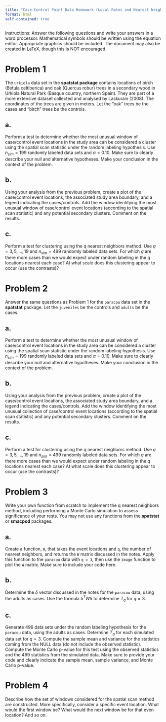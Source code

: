 ```yaml
---
title: "Case-Control Point Data Homework (Local Rates and Nearest Neighbors)"
format: html
self-contained: true
---
```


Instructions:  Answer the following questions and write your answers in a word processor.  Mathematical symbols should be written using the equation editor.  Appropriate graphics should be included.  The document may also be created in LaTeX, though this is NOT encouraged.

# Problem 1 

The `urkiola` data set in the **spatstat package** contains locations of birch (Betula celtiberica) and oak (Quercus robur) trees in a secondary wood in Urkiola Natural Park (Basque country, northern Spain). They are part of a more extensive dataset collected and analysed by Laskurain (2008). The coordinates of the trees are given in meters.  Let the “oak” trees be the cases and “birch” trees be the controls.

## a.

Perform a test to determine whether the most unusual window of case/control event locations in the study area can be considered a cluster using the spatial scan statistic under the random labeling hypothesis.  Use $n_{sim}=199$ randomly labeled data sets and $\alpha=0.10$.  Make sure to clearly describe your null and alternative hypotheses. Make your conclusion in the context of the problem.

## b.

Using your analysis from the previous problem, create a plot of the case/control event locations, the associated study area boundary, and a legend indicating the cases/controls.  Add the window identifying the most unusual window of case/control event locations (according to the spatial scan statistic) and any potential secondary clusters.  Comment on the results.

## c.

Perform a test for clustering using the q nearest neighbors method.  Use $q=3,5,\ldots,19$ and $n_{sim}=499$ randomly labeled data sets.  For which $q$ are there more cases than we would expect under random labeling in the $q$ locations nearest each case?  At what scale does this clustering appear to occur (use the contrasts)?

# Problem 2

Answer the same questions as Problem 1 for the `paracou` data set in the **spatstat** package.  Let the `juveniles` be the controls and `adults` be the cases.  

## a.

Perform a test to determine whether the most unusual window of case/control event locations in the study area can be considered a cluster using the spatial scan statistic under the random labeling hypothesis.  Use $n_{sim}=199$ randomly labeled data sets and $\alpha=0.10$.  Make sure to clearly describe your null and alternative hypotheses. Make your conclusion in the context of the problem.

## b.

Using your analysis from the previous problem, create a plot of the case/control event locations, the associated study area boundary, and a legend indicating the cases/controls.  Add the window identifying the most unusual collection of case/control event locations (according to the spatial scan statistic) and any potential secondary clusters.  Comment on the results.


## c.

Perform a test for clustering using the q nearest neighbors method.  Use $q=3,5,\ldots,19$ and $n_{sim}=499$ randomly labeled data sets.  For which $q$ are there more cases than we would expect under random labeling in the q locations nearest each case?  At what scale does this clustering appear to occur (use the contrasts)?

# Problem 3

Write your own function from scratch to implement the q nearest neighbors method, including performing a Monte Carlo simulation to assess significance of your rests.  You may not use any functions from the **spatstat** or **smacpod** packages.

## a.

Create a function, `W`, that takes the event locations and `q`, the number of nearest neighbors, and returns the `W` matrix discussed in the notes.  Apply this function to the `paracou` data with `q = 3`, then use the `image` function to plot the `W` matrix.  Make sure to include your code here.

## b.

Determine the $\delta$ vector discussed in the notes for the `paracou` data, using the adults as cases.  Use the formula $\delta^T W \delta$ to determine $T_q$ for $q=3$.

## c.

Generate 499 data sets under the random labeling hypothesis for the `paracou` data, using the adults as cases.  Determine $T_q$ for each simulated data set for $q=3$.  Compute the sample mean and variance for the statistics coming from the NULL data (do not include the observed statistic).  Compute the Monte Carlo p-value for this test using the observed statistics and the 499 statistics from the simulated data. Make sure to provide your code and clearly indicate the sample mean, sample variance, and Monte Carlo p-value.

# Problem 4

Describe how the set of windows considered for the spatial scan method are constructed. More specifically, consider a specific event location. What would the first window be? What would the next window be for that even location? And so on.

